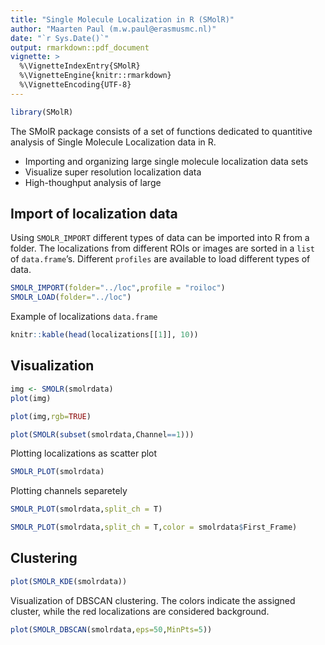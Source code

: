 ```yaml
---
title: "Single Molecule Localization in R (SMolR)"
author: "Maarten Paul (m.w.paul@erasmusmc.nl)"
date: "`r Sys.Date()`"
output: rmarkdown::pdf_document
vignette: >
  %\VignetteIndexEntry{SMolR}
  %\VignetteEngine{knitr::rmarkdown}
  %\VignetteEncoding{UTF-8}
---
```

```r
library(SMolR)
```

The SMolR package consists of a set of functions dedicated to quantitive analysis of Single Molecule Localization data in R.

- Importing and organizing large single molecule localization data sets
- Visualize super resolution localization data
- High-thoughput analysis of large 



## Import of localization data

Using `SMOLR_IMPORT` different types of data can be imported into R from a folder. The localizations from different ROIs or images are sorted in a `list` of `data.frame`'s. Different `profiles` are available to load different types of data.

```r
SMOLR_IMPORT(folder="../loc",profile = "roiloc")
SMOLR_LOAD(folder="../loc")
```

Example of localizations `data.frame`

```r
knitr::kable(head(localizations[[1]], 10))
```


## Visualization

```r
img <- SMOLR(smolrdata)
plot(img)
```

```r
plot(img,rgb=TRUE)
```

```r
plot(SMOLR(subset(smolrdata,Channel==1)))
```

Plotting localizations as scatter plot
```r
SMOLR_PLOT(smolrdata)
```

Plotting channels separetely
```r
SMOLR_PLOT(smolrdata,split_ch = T)
```

```r
SMOLR_PLOT(smolrdata,split_ch = T,color = smolrdata$First_Frame)
```

## Clustering
```r
plot(SMOLR_KDE(smolrdata))

```

Visualization of DBSCAN clustering. The colors indicate the assigned cluster, while the red localizations are considered background.
```r
plot(SMOLR_DBSCAN(smolrdata,eps=50,MinPts=5))

```
